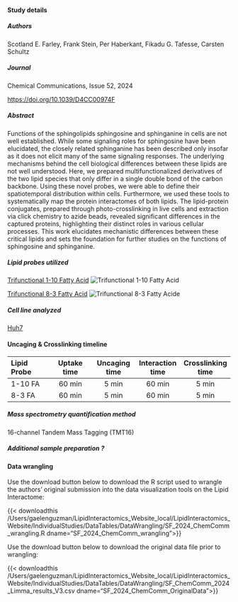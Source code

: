 #### Study details

##### Authors
Scotland E. Farley, Frank Stein, Per Haberkant, Fikadu G. Tafesse, Carsten Schultz


##### Journal
Chemical Communications, Issue 52, 2024

<https://doi.org/10.1039/D4CC00974F>{target="_blank"}

##### Abstract

Functions of the sphingolipids sphingosine and sphinganine in cells are not well established. While some signaling roles for sphingosine have been elucidated, the closely related sphinganine has been described only insofar as it does not elicit many of the same signaling responses. The underlying mechanisms behind the cell biological differences between these lipids are not well understood. Here, we prepared multifunctionalized derivatives of the two lipid species that only differ in a single double bond of the carbon backbone. Using these novel probes, we were able to define their spatiotemporal distribution within cells. Furthermore, we used these tools to systematically map the protein interactomes of both lipids. The lipid-protein conjugates, prepared through photo-crosslinking in live cells and extraction via click chemistry to azide beads, revealed significant differences in the captured proteins, highlighting their distinct roles in various cellular processes. This work elucidates mechanistic differences between these critical lipids and sets the foundation for further studies on the functions of sphingosine and sphinganine.

##### Lipid probes utilized

<a href="/LipidProbe/1-10_FattyAcid.qmd" class="hover-preview">Trifunctional 1-10 Fatty Acid</a>
<span class="hover-image">
  <img src="/LipidProbe/Structures/TF_1-10_fatty_acid.png" alt="Trifunctional 1-10 Fatty Acid" />
</span>

<a href="/LipidProbe/8-3_FattyAcid.qmd" class="hover-preview">Trifunctional 8-3 Fatty Acid</a>
<span class="hover-image">
  <img src="/LipidProbe/Structures/TF_8-3_fatty_acid.png" alt="Trifunctional 8-3 Fatty Acide" />
</span>

##### Cell line analyzed

[Huh7](https://huh7.com){target="_blank"}

#### Uncaging & Crosslinking timeline

| Lipid Probe | Uptake time | Uncaging time | Interaction time | Crosslinking time |
|:-------|:------:|:------:|:------:|:------:|
| 1-10 FA|  60 min | 5 min  | 60 min | 5 min  |
| 8-3 FA |  60 min | 5 min  | 60 min | 5 min  |


##### Mass spectrometry quantification method

16-channel Tandem Mass Tagging (TMT16)

##### Additional sample preparation <span class="help-symbol" title="e.g. sub-cellular fractionation, depletion, etc.">?</span>

#### Data wrangling
Use the download button below to download the R script used to wrangle the authors' original submission into the data visualization tools on the Lipid Interactome:

{{< downloadthis /Users/gaelenguzman/LipidInteractomics_Website_local/LipidInteractomics_Website/IndividualStudies/DataTables/DataWrangling/SF_2024_ChemComm_wrangling.R dname="SF_2024_ChemComm_wrangling">}}

Use the download button below to download the original data file prior to wrangling: 

{{< downloadthis /Users/gaelenguzman/LipidInteractomics_Website_local/LipidInteractomics_Website/IndividualStudies/DataTables/DataWrangling/SF_ChemComm_2024_Limma_results_V3.csv dname="SF_2024_ChemComm_OriginalData">}}

